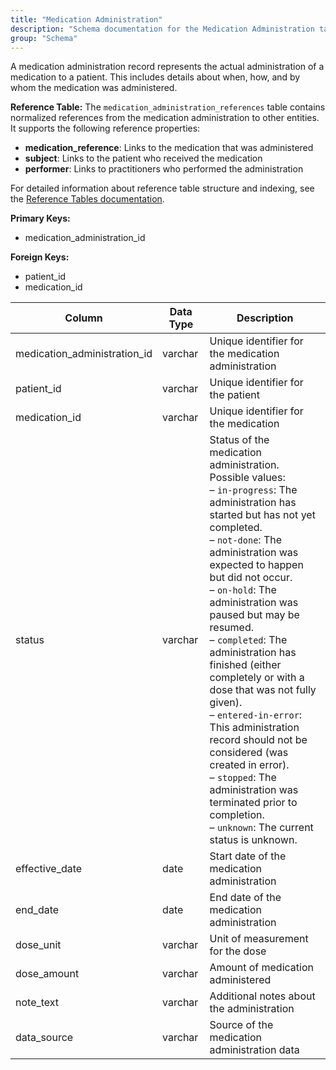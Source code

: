 ```yaml
---
title: "Medication Administration"
description: "Schema documentation for the Medication Administration table in the Metriport data model"
group: "Schema"
---
```


A medication administration record represents the actual administration of a medication to a patient. This includes details about when, how, and by whom the medication was administered.

**Reference Table:**
The `medication_administration_references` table contains normalized references from the medication administration to other entities. It supports the following reference properties:
* **medication_reference**: Links to the medication that was administered
* **subject**: Links to the patient who received the medication
* **performer**: Links to practitioners who performed the administration

For detailed information about reference table structure and indexing, see the [Reference Tables documentation](/medical-api/handling-data/schema/reference-tables).

**Primary Keys:**
* medication_administration_id

**Foreign Keys:**
* patient_id
* medication_id

| Column | Data Type | Description |
| ------ | --------- | ----------- |
| medication_administration_id | varchar | Unique identifier for the medication administration |
| patient_id | varchar | Unique identifier for the patient |
| medication_id | varchar | Unique identifier for the medication |
| status | varchar | Status of the medication administration. Possible values:<br/>– <code>in-progress</code>: The administration has started but has not yet completed.<br/>– <code>not-done</code>: The administration was expected to happen but did not occur.<br/>– <code>on-hold</code>: The administration was paused but may be resumed.<br/>– <code>completed</code>: The administration has finished (either completely or with a dose that was not fully given).<br/>– <code>entered-in-error</code>: This administration record should not be considered (was created in error).<br/>– <code>stopped</code>: The administration was terminated prior to completion.<br/>– <code>unknown</code>: The current status is unknown. |
| effective_date | date | Start date of the medication administration |
| end_date | date | End date of the medication administration |
| dose_unit | varchar | Unit of measurement for the dose |
| dose_amount | varchar | Amount of medication administered |
| note_text | varchar | Additional notes about the administration |
| data_source | varchar | Source of the medication administration data |
